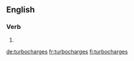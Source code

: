 ==English==

===Verb===
{{head|en|verb form}}

# {{en-third-person singular of|turbocharge}}

[[de:turbocharges]]
[[fr:turbocharges]]
[[fi:turbocharges]]